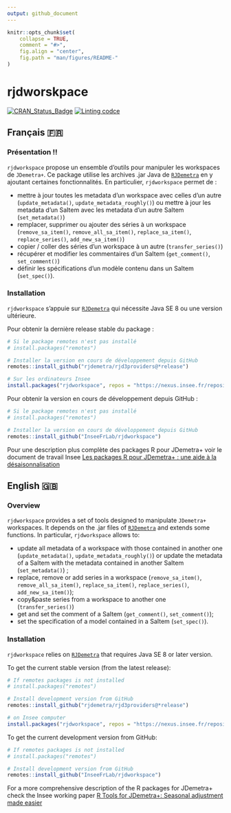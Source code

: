 ```yaml
---
output: github_document
---
```


<!-- README.md is generated from README.Rmd. Please edit that file -->

```r
knitr::opts_chunk$set(
    collapse = TRUE,
    comment = "#>",
    fig.align = "center",
    fig.path = "man/figures/README-"
)
```


# rjdworskpace

[![CRAN_Status_Badge](http://www.r-pkg.org/badges/version/rjdworkspace)](https://cran.r-project.org/package=rjdworkspace)
[![Linting codce](https://github.com/InseeFrLab/rjdworkspace/actions/workflows/lint.yaml/badge.svg)](https://github.com/InseeFrLab/rjdworkspace/actions/workflows/lint.yaml)

## Français 🇫🇷

### Présentation !!

`rjdworkspace` propose un ensemble d'outils pour manipuler les workspaces de `JDemetra+`. Ce package utilise les archives .jar Java de [`RJDemetra`](https://github.com/nbbrd/rjdemetra) en y ajoutant certaines fonctionnalités. En particulier, `rjdworkspace` permet de :

- mettre à jour toutes les metadata d'un workspace avec celles d'un autre (`update_metadata()`, `update_metadata_roughly()`) ou mettre à jour les metadata d'un SaItem avec les metadata d'un autre SaItem (`set_metadata()`) 
- remplacer, supprimer ou ajouter des séries à un workspace (`remove_sa_item()`, `remove_all_sa_item()`, `replace_sa_item()`, `replace_series()`, `add_new_sa_item()`)
- copier / coller des séries d'un workspace à un autre (`transfer_series()`)
- récupérer et modifier les commentaires d'un SaItem (`get_comment()`, `set_comment()`)
- définir les spécifications d'un modèle contenu dans un SaItem (`set_spec()`).

### Installation

`rjdworkspace` s'appuie sur [`RJDemetra`](https://github.com/nbbrd/rjdemetra) qui nécessite Java SE 8 ou une version ultérieure.

Pour obtenir la dernière release stable du package :

```r
# Si le package remotes n'est pas installé
# install.packages("remotes")

# Installer la version en cours de développement depuis GitHub
remotes::install_github("rjdemetra/rjd3providers@*release")

# Sur les ordinateurs Insee
install.packages("rjdworkspace", repos = "https://nexus.insee.fr/repository/r-public/")
```

Pour obtenir la version en cours de développement depuis GitHub :

```r
# Si le package remotes n'est pas installé
# install.packages("remotes")

# Installer la version en cours de développement depuis GitHub
remotes::install_github("InseeFrLab/rjdworkspace")
```


Pour une description plus complète des packages R pour JDemetra+ voir le document de travail Insee [Les packages R pour JDemetra+ : une aide à la désaisonnalisation](https://www.insee.fr/fr/statistiques/5019786)

## English 🇬🇧

### Overview

`rjdworkspace` provides a set of tools designed to manipulate `JDemetra+` workspaces.
It depends on the .jar files of
[`RJDemetra`](https://github.com/nbbrd/rjdemetra) and extends some
functions. In particular, `rjdworkspace` allows to:

- update all metadata of a workspace with those contained in another
  one (`update_metadata()`, `update_metadata_roughly()`) or update the
  metadata of a SaItem with the metadata contained in another SaItem
  (`set_metadata()`) ;  
- replace, remove or add series in a workspace (`remove_sa_item()`,
  `remove_all_sa_item()`, `replace_sa_item()`, `replace_series()`,
  `add_new_sa_item()`);  
- copy\&paste series from a workspace to another one
  (`transfer_series()`)
- get and set the comment of a SaItem (`get_comment()`,
  `set_comment()`);
- set the specification of a model contained in a SaItem
  (`set_spec()`).

### Installation

`rjdworkspace` relies on [`RJDemetra`](https://github.com/nbbrd/rjdemetra) that requires Java SE 8 or later version.

To get the current stable version (from the latest release):

```r
# If remotes packages is not installed
# install.packages("remotes")

# Install development version from GitHub
remotes::install_github("rjdemetra/rjd3providers@*release")

# on Insee computer
install.packages("rjdworkspace", repos = "https://nexus.insee.fr/repository/r-public/")
```

To get the current development version from GitHub:

```r
# If remotes packages is not installed
# install.packages("remotes")

# Install development version from GitHub
remotes::install_github("InseeFrLab/rjdworkspace")
```

For a more comprehensive description of the R packages for JDemetra+ check the Insee working paper [R Tools for JDemetra+: Seasonal adjustment made easier](https://www.insee.fr/en/statistiques/5019812)
